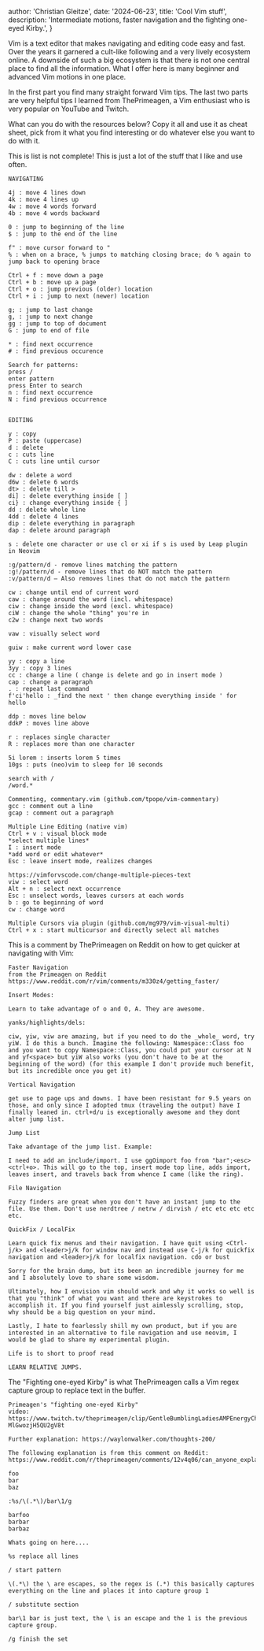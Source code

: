 
  author: 'Christian Gleitze',
  date: '2024-06-23',
  title: 'Cool Vim stuff',
  description:
    'Intermediate motions, faster navigation and the fighting one-eyed Kirby.',
}


Vim is a text editor that makes navigating and editing code easy and fast. Over the years it garnered a cult-like following and a very lively ecosystem online. A downside of such a big ecosystem is that there is not one central place to find all the information. What I offer here is many beginner and advanced Vim motions in one place.

In the first part you find many straight forward Vim tips. The last two parts are very helpful tips I learned from ThePrimeagen, a Vim enthusiast who is very popular on YouTube and Twitch.

What can you do with the resources below? Copy it all and use it as cheat sheet, pick from it what you find interesting or do whatever else you want to do with it.

This is list is not complete! This is just a lot of the stuff that I like and use often.

```text title="Vim"
NAVIGATING

4j : move 4 lines down
4k : move 4 lines up
4w : move 4 words forward
4b : move 4 words backward

0 : jump to beginning of the line
$ : jump to the end of the line

f" : move cursor forward to "
% : when on a brace, % jumps to matching closing brace; do % again to jump back to opening brace

Ctrl + f : move down a page
Ctrl + b : move up a page
Ctrl + o : jump previous (older) location
Ctrl + i : jump to next (newer) location

g; : jump to last change
g, : jump to next change
gg : jump to top of document
G : jump to end of file

* : find next occurrence
# : find previous occurence

Search for patterns:
press /
enter pattern
press Enter to search
n : find next occurrence
N : find previous occurrence


EDITING

y : copy
P : paste (uppercase)
d : delete
c : cuts line
C : cuts line until cursor

dw : delete a word
d6w : delete 6 words
dt> : delete till >
di] : delete everything inside [ ]
ci} : change everything inside { ]
dd : delete whole line
4dd : delete 4 lines
dip : delete everything in paragraph
dap : delete around paragraph

s : delete one character or use cl or xi if s is used by Leap plugin in Neovim

:g/pattern/d - remove lines matching the pattern
:g!/pattern/d - remove lines that do NOT match the pattern
:v/pattern/d – Also removes lines that do not match the pattern

cw : change until end of current word
caw : change around the word (incl. whitespace)
ciw : change inside the word (excl. whitespace)
ciW : change the whole "thing" you're in
c2w : change next two words

vaw : visually select word

guiw : make current word lower case

yy : copy a line
3yy : copy 3 lines
cc : change a line ( change is delete and go in insert mode )
cap : change a paragraph
. : repeat last command
f'ci'hello : _find the next ' then change everything inside ' for hello

ddp : moves line below
ddkP : moves line above

r : replaces single character
R : replaces more than one character

5i lorem : inserts lorem 5 times
10gs : puts (neo)vim to sleep for 10 seconds

search with /
/word.*

Commenting, commentary.vim (github.com/tpope/vim-commentary)
gcc : comment out a line
gcap : comment out a paragraph

Multiple Line Editing (native vim)
Ctrl + v : visual block mode
*select multiple lines*
I : insert mode
*add word or edit whatever*
Esc : leave insert mode, realizes changes

https://vimforvscode.com/change-multiple-pieces-text
viw : select word
Alt + n : select next occurrence
Esc : unselect words, leaves cursors at each words
b : go to beginning of word
cw : change word

Multiple Cursors via plugin (github.com/mg979/vim-visual-multi)
Ctrl + x : start multicursor and directly select all matches
```

This is a comment by ThePrimeagen on Reddit on how to get quicker at navigating with Vim:

```text title="ThePrimeagen on Faster Navigation"
Faster Navigation
from the Primeagen on Reddit https://www.reddit.com/r/vim/comments/m330z4/getting_faster/

Insert Modes:

Learn to take advantage of o and O, A. They are awesome.

yanks/highlights/dels:

ciw, yiw, viw are amazing, but if you need to do the _whole_ word, try yiW. I do this a bunch. Imagine the following: Namespace::Class foo and you want to copy Namespace::Class, you could put your cursor at N and yf<space> but yiW also works (you don't have to be at the beginning of the word) (for this example I don't provide much benefit, but its incredible once you get it)

Vertical Navigation

get use to page ups and downs. I have been resistant for 9.5 years on those, and only since I adopted tmux (traveling the output) have I finally leaned in. ctrl+d/u is exceptionally awesome and they dont alter jump list.

Jump List

Take advantage of the jump list. Example:

I need to add an include/import. I use ggOimport foo from "bar";<esc><ctrl+o>. This will go to the top, insert mode top line, adds import, leaves insert, and travels back from whence I came (like the ring).

File Navigation

Fuzzy finders are great when you don't have an instant jump to the file. Use them. Don't use nerdtree / netrw / dirvish / etc etc etc etc etc.

QuickFix / LocalFix

Learn quick fix menus and their navigation. I have quit using <Ctrl-j/k> and <leader>j/k for window nav and instead use C-j/k for quickfix navigation and <leader>j/k for localfix navigation. cdo or bust

Sorry for the brain dump, but its been an incredible journey for me and I absolutely love to share some wisdom.

Ultimately, how I envision vim should work and why it works so well is that you "think" of what you want and there are keystrokes to accomplish it. If you find yourself just aimlessly scrolling, stop, why should be a big question on your mind.

Lastly, I hate to fearlessly shill my own product, but if you are interested in an alternative to file navigation and use neovim, I would be glad to share my experimental plugin.

Life is to short to proof read

LEARN RELATIVE JUMPS.
```

The "Fighting one-eyed Kirby" is what ThePrimeagen calls a Vim regex capture group to replace text in the buffer.

```text title="ThePrimeagen's "Fighting one-eyed Kirby""
Primeagen's "fighting one-eyed Kirby"
video: https://www.twitch.tv/theprimeagen/clip/GentleBumblingLadiesAMPEnergyCherry-MlGwozjH5QU2gV8t

Further explanation: https://waylonwalker.com/thoughts-200/

The following explanation is from this comment on Reddit: https://www.reddit.com/r/theprimeagen/comments/12v4q06/can_anyone_explain_how_to_do_the_fighting_one/

foo
bar
baz

:%s/\(.*\)/bar\1/g

barfoo
barbar
barbaz

Whats going on here....

%s replace all lines

/ start pattern

\(.*\) the \ are escapes, so the regex is (.*) this basically captures everything on the line and places it into capture group 1

/ substitute section

bar\1 bar is just text, the \ is an escape and the 1 is the previous capture group.

/g finish the set
```
